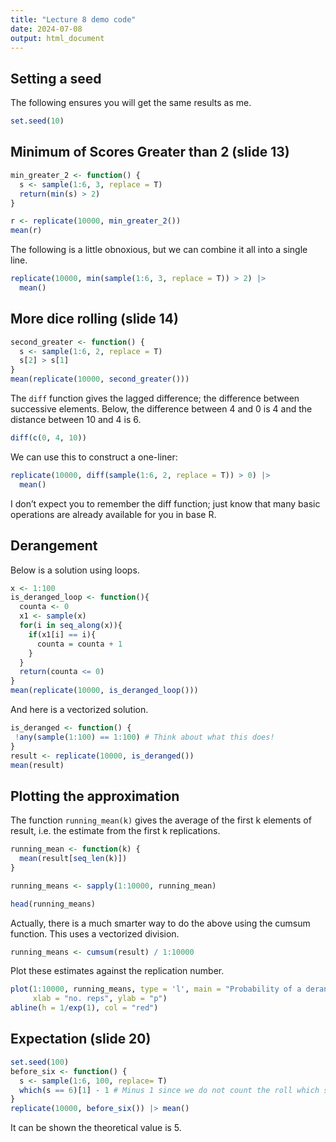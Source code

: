 ```yaml
---
title: "Lecture 8 demo code"
date: 2024-07-08
output: html_document
---
```


## Setting a seed

The following ensures you will get the same results as me.

```r
set.seed(10)
```


## Minimum of Scores Greater than 2 (slide 13)

```r
min_greater_2 <- function() {
  s <- sample(1:6, 3, replace = T)
  return(min(s) > 2)
}

r <- replicate(10000, min_greater_2())
mean(r)
```


The following is a little obnoxious, but we can combine it all into a single line.

```r
replicate(10000, min(sample(1:6, 3, replace = T)) > 2) |>
  mean()
```

## More dice rolling (slide 14)

```r
second_greater <- function() {
  s <- sample(1:6, 2, replace = T)
  s[2] > s[1]
}
mean(replicate(10000, second_greater()))
```

The `diff` function gives the lagged difference; the difference between successive elements. Below, the difference between 4 and 0 is 4 and the distance between 10 and 4 is 6.

```r
diff(c(0, 4, 10))
```

We can use this to construct a one-liner:

```r
replicate(10000, diff(sample(1:6, 2, replace = T)) > 0) |> 
  mean()
```

I don’t expect you to remember the diff function; just know that many basic operations are already available for you in base R.

## Derangement

Below is a solution using loops.

```r
x <- 1:100
is_deranged_loop <- function(){
  counta <- 0
  x1 <- sample(x)
  for(i in seq_along(x)){
    if(x1[i] == i){
      counta = counta + 1
    }
  }
  return(counta <= 0)
}
mean(replicate(10000, is_deranged_loop()))
```

And here is a vectorized solution.

```r
is_deranged <- function() {
 !any(sample(1:100) == 1:100) # Think about what this does!
}
result <- replicate(10000, is_deranged())
mean(result)
```

## Plotting the approximation

The function `running_mean(k)` gives the average of the first k elements of result, i.e. the estimate from the first k replications.

```r
running_mean <- function(k) {
  mean(result[seq_len(k)])
}

running_means <- sapply(1:10000, running_mean)

head(running_means)
```

Actually, there is a much smarter way to do the above using the cumsum function. This uses a vectorized division.

```r
running_means <- cumsum(result) / 1:10000
```

Plot these estimates against the replication number.

```r
plot(1:10000, running_means, type = 'l', main = "Probability of a derangement",
     xlab = "no. reps", ylab = "p")
abline(h = 1/exp(1), col = "red")
```

## Expectation (slide 20)

```r
set.seed(100)
before_six <- function() {
  s <- sample(1:6, 100, replace= T)
  which(s == 6)[1] - 1 # Minus 1 since we do not count the roll which scored 6.
}
replicate(10000, before_six()) |> mean()
```

It can be shown the theoretical value is 5.